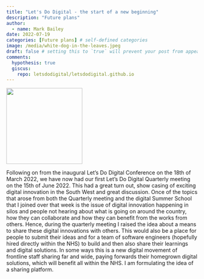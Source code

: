 ```yaml
---
title: "Let's Do Digital - the start of a new beginning"
description: "Future plans"
author:
  - name: Mark Bailey
date: 2022-07-19
categories: [Future plans] # self-defined categories
image: /media/white-dog-in-the-leaves.jpeg
draft: false # setting this to `true` will prevent your post from appearing on your listing page until you're ready!
comments:
  hypothesis: true
  giscus: 
    repo: letsdodigital/letsdodigital.github.io
---
```


![](/media/white-dog-in-the-leaves.jpeg){height=200px fig-align="center" fig-alt="White dog sitting in a thin layer of leaves"}

Following on from the inaugural Let’s Do Digital Conference on the 18th of March 2022, we have now had our first Let’s Do Digital Quarterly meeting on the 15th of June 2022. This had a great turn out, show casing of exciting digital innovation in the South West and great discussion. Once of the topics that arose from both the Quarterly meeting and the digital Summer School that I joined over that week is the issue of digital innovation happening in silos and people not hearing about what is going on around the country, how they can collaborate and how they can benefit from the works from others. Hence, during the quarterly meeting I raised the idea about a means to share these digital innovations with others. This would also be a place for people to submit their ideas and for a team of software engineers (hopefully hired directly within the NHS) to build and then also share their learnings and digital solutions. In some ways this is a new digital movement of frontline staff sharing far and wide, paying forwards their homegrown digital solutions, which will benefit all within the NHS. I am formulating the idea of a sharing platform.